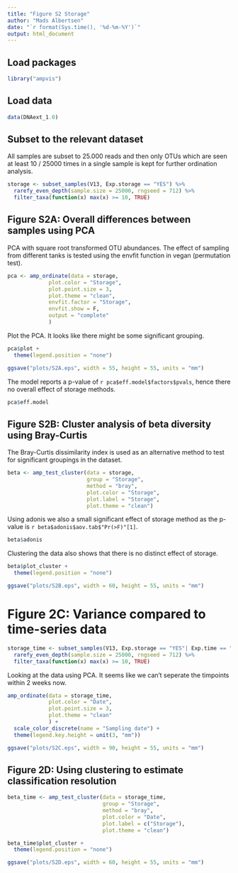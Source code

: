 ```yaml
---
title: "Figure S2 Storage"
author: "Mads Albertsen"
date: "`r format(Sys.time(), '%d-%m-%Y')`"
output: html_document
---
```


## Load packages
```r
library("ampvis")
```

## Load data
```r
data(DNAext_1.0)
```

## Subset to the relevant dataset
All samples are subset to 25.000 reads and then only OTUs which are seen at least 10 / 25000 times in a single sample is kept for further ordination analysis.
```r
storage <- subset_samples(V13, Exp.storage == "YES") %>%
  rarefy_even_depth(sample.size = 25000, rngseed = 712) %>%
  filter_taxa(function(x) max(x) >= 10, TRUE)
```

## Figure S2A: Overall differences between samples using PCA
PCA with square root transformed OTU abundances. The effect of sampling from different tanks is tested using the envfit function in vegan (permutation test).
```r
pca <- amp_ordinate(data = storage, 
             plot.color = "Storage", 
             plot.point.size = 3,
             plot.theme = "clean",
             envfit.factor = "Storage",
             envfit.show = F,
             output = "complete"
             )
```

Plot the PCA. It looks like there might be some significant grouping.
```r
pca$plot +
  theme(legend.position = "none")
```

```r
ggsave("plots/S2A.eps", width = 55, height = 55, units = "mm")
```

The model reports a p-value of `r pca$eff.model$factors$pvals`, hence there no overall effect of storage methods.
```r
pca$eff.model
```

## Figure S2B: Cluster analysis of beta diversity using Bray-Curtis
The Bray-Curtis dissimilarity index is used as an alternative method to test for significant groupings in the dataset. 
```r
beta <- amp_test_cluster(data = storage, 
                         group = "Storage", 
                         method = "bray", 
                         plot.color = "Storage", 
                         plot.label = "Storage",
                         plot.theme = "clean")
```

Using adonis we also a small significant effect of storage method as the p-value is `r beta$adonis$aov.tab$"Pr(>F)"[1]`.
```r
beta$adonis
```

Clustering the data also shows that there is no distinct effect of storage.
```r
beta$plot_cluster +
  theme(legend.position = "none")
```

```r
ggsave("plots/S2B.eps", width = 60, height = 55, units = "mm")
```

# Figure 2C: Variance compared to time-series data
```r
storage_time <- subset_samples(V13, Exp.storage == "YES"| Exp.time == "YES") %>%
  rarefy_even_depth(sample.size = 25000, rngseed = 712) %>%
  filter_taxa(function(x) max(x) >= 10, TRUE)
```

Looking at the data using PCA. It seems like we can't seperate the timpoints within 2 weeks now.
```r
amp_ordinate(data = storage_time, 
             plot.color = "Date", 
             plot.point.size = 3,
             plot.theme = "clean"
             ) +
  scale_color_discrete(name = "Sampling date") +
  theme(legend.key.height = unit(3, "mm"))
```

```r
ggsave("plots/S2C.eps", width = 90, height = 55, units = "mm")
```

## Figure 2D: Using clustering to estimate classification resolution
```r
beta_time <- amp_test_cluster(data = storage_time, 
                              group = "Storage", 
                              method = "bray", 
                              plot.color = "Date", 
                              plot.label = c("Storage"),
                              plot.theme = "clean")
```

```r
beta_time$plot_cluster +
  theme(legend.position = "none")
```

```r
ggsave("plots/S2D.eps", width = 60, height = 55, units = "mm")
```